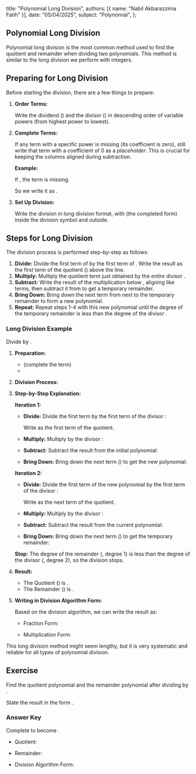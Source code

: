   title: "Polynomial Long Division",
  authors: [{ name: "Nabil Akbarazzima Fatih" }],
  date: "05/04/2025",
  subject: "Polynomial",
};

## Polynomial Long Division

Polynomial long division is the most common method used to find the quotient and remainder when dividing two polynomials. This method is similar to the long division we perform with integers.

## Preparing for Long Division

Before starting the division, there are a few things to prepare:

1.  **Order Terms:**
    
    Write the dividend (<InlineMath math="P(x)" />) and the divisor (<InlineMath math="Q(x)" />) in descending order of variable powers (from highest power to lowest).

2.  **Complete Terms:**

    If any term with a specific power is missing (its coefficient is zero), still write that term with a coefficient of 0 as a _placeholder_. This is crucial for keeping the columns aligned during subtraction.

    **Example:**

    If <InlineMath math="P(x) = 4x^4 + 17x^3 - 3x + 1" />, the <InlineMath math="x^2" /> term is missing.
    
    So we write it as <InlineMath math="P(x) = 4x^4 + 17x^3 + 0x^2 - 3x + 1" />.

3.  **Set Up Division:**

    Write the division in long division format, with <InlineMath math="P(x)" /> (the completed form) inside the division symbol and <InlineMath math="Q(x)" /> outside.

## Steps for Long Division

The division process is performed step-by-step as follows:

1.  **Divide:** Divide the first term of <InlineMath math="P(x)" /> by the first term of <InlineMath math="Q(x)" />. Write the result as the first term of the quotient (<InlineMath math="H(x)" />) above the line.
2.  **Multiply:** Multiply the quotient term just obtained by the _entire_ divisor <InlineMath math="Q(x)" />.
3.  **Subtract:** Write the result of the multiplication below <InlineMath math="P(x)" />, aligning like terms, then subtract it from <InlineMath math="P(x)" /> to get a temporary remainder.
4.  **Bring Down:** Bring down the next term from <InlineMath math="P(x)" /> next to the temporary remainder to form a new polynomial.
5.  **Repeat:** Repeat steps 1-4 with this new polynomial until the degree of the temporary remainder is less than the degree of the divisor <InlineMath math="Q(x)" />.

### Long Division Example

Divide <InlineMath math="P(x) = 4x^4 + 17x^3 - 3x + 1" /> by <InlineMath math="Q(x) = x^2 + 4x - 1" />.

1. **Preparation:**

   - <InlineMath math="P(x) = 4x^4 + 17x^3 + 0x^2 - 3x + 1" /> (complete the <InlineMath math="x^2" /> term)
   - <InlineMath math="Q(x) = x^2 + 4x - 1" />

2. **Division Process:**

   <BlockMath
     math="
    \begin{array}{l}
    \qquad\qquad\qquad 4x^2 + x \\
    x^2+4x-1\overline{\big)4x^4 + 17x^3 + 0x^2 - 3x + 1} \\
    \qquad\qquad\underline{-(4x^4 + 16x^3 - 4x^2)} \\
    \qquad\qquad\qquad\qquad x^3 + 4x^2 - 3x \\
    \qquad\qquad\qquad\quad\underline{-(x^3 + 4x^2 - x)} \\
    \qquad\qquad\qquad\qquad\qquad\qquad -2x + 1 \\
    \end{array}
    "
   />

3. **Step-by-Step Explanation:**

   **Iteration 1:**

   - **Divide:** Divide the first term <InlineMath math="4x^4" /> by the first term of the divisor <InlineMath math="x^2" />:

     <BlockMath math="\frac{4x^4}{x^2} = 4x^2" />

     Write <InlineMath math="4x^2" /> as the first term of the quotient.

   - **Multiply:** Multiply <InlineMath math="4x^2" /> by the divisor <InlineMath math="x^2 + 4x - 1" />:

     <BlockMath math="4x^2(x^2 + 4x - 1) = 4x^4 + 16x^3 - 4x^2" />

   - **Subtract:** Subtract the result from the initial polynomial:

     <BlockMath math="(4x^4 + 17x^3 + 0x^2) - (4x^4 + 16x^3 - 4x^2) = x^3 + 4x^2" />

   - **Bring Down:** Bring down the next term (<InlineMath math="-3x" />) to get the new polynomial:

     <InlineMath math="x^3 + 4x^2 - 3x" />

   **Iteration 2:**

   - **Divide:** Divide the first term of the new polynomial <InlineMath math="x^3" /> by the first term of the divisor <InlineMath math="x^2" />:
   
     <BlockMath math="\frac{x^3}{x^2} = x" />

     Write <InlineMath math="+x" /> as the next term of the quotient.

   - **Multiply:** Multiply <InlineMath math="x" /> by the divisor <InlineMath math="x^2 + 4x - 1" />:

     <BlockMath math="x(x^2 + 4x - 1) = x^3 + 4x^2 - x" />

   - **Subtract:** Subtract the result from the current polynomial:

     <BlockMath math="(x^3 + 4x^2 - 3x) - (x^3 + 4x^2 - x) = -2x" />

   - **Bring Down:** Bring down the next term (<InlineMath math="+1" />) to get the temporary remainder:

     <BlockMath math="-2x + 1" />

   **Stop:** The degree of the remainder (<InlineMath math="-2x+1" />, degree 1) is less than the degree of the divisor (<InlineMath math="x^2+4x-1" />, degree 2), so the division stops.

4. **Result:**

     - The Quotient (<InlineMath math="H(x)" />) is <InlineMath math="4x^2 + x" />.
     - The Remainder (<InlineMath math="S(x)" />) is <InlineMath math="-2x + 1" />.

5. **Writing in Division Algorithm Form:**

     Based on the division algorithm, we can write the result as:

     - Fraction Form:
     
       <BlockMath math="\frac{4x^4 + 17x^3 - 3x + 1}{x^2 + 4x - 1} = 4x^2 + x + \frac{-2x + 1}{x^2 + 4x - 1}" />

     - Multiplication Form:

       <BlockMath math="4x^4 + 17x^3 - 3x + 1 = (x^2 + 4x - 1)(4x^2 + x) + (-2x + 1)" />

This long division method might seem lengthy, but it is very systematic and reliable for all types of polynomial division.

## Exercise

Find the quotient polynomial <InlineMath math="H(x)" /> and the remainder polynomial <InlineMath math="S(x)" /> after dividing <InlineMath math="P(x) = x^3 - x + 9" /> by <InlineMath math="Q(x) = x^2 - 2x + 3" />.

State the result in the form <InlineMath math="P(x) = Q(x) \cdot H(x) + S(x)" />.

### Answer Key

Complete <InlineMath math="P(x)" /> to become <InlineMath math="x^3 + 0x^2 - x + 9" />.

<BlockMath
  math="
\begin{array}{l}
\qquad\qquad\qquad x + 2 \\
x^2-2x+3\overline{\big)x^3 + 0x^2 - x + 9} \\
\qquad\qquad\underline{-(x^3 - 2x^2 + 3x)} \\
\qquad\qquad\qquad\quad 2x^2 - 4x + 9 \\
\qquad\qquad\qquad\underline{-(2x^2 - 4x + 6)} \\
\qquad\qquad\qquad\qquad\qquad\qquad 3 \\
\end{array}
"
/>

- Quotient: <InlineMath math="H(x) = x + 2" />
- Remainder: <InlineMath math="S(x) = 3" />
- Division Algorithm Form:

  <BlockMath math="x^3 - x + 9 = (x^2 - 2x + 3)(x + 2) + 3" />
